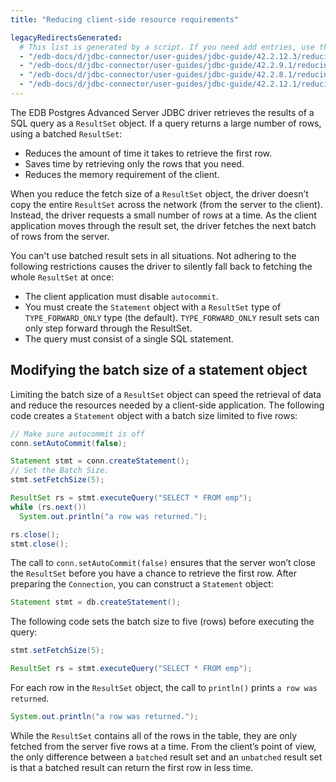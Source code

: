 ```yaml
---
title: "Reducing client-side resource requirements"

legacyRedirectsGenerated:
  # This list is generated by a script. If you need add entries, use the `legacyRedirects` key.
  - "/edb-docs/d/jdbc-connector/user-guides/jdbc-guide/42.2.12.3/reducing_client-side_resource_requirements.html"
  - "/edb-docs/d/jdbc-connector/user-guides/jdbc-guide/42.2.9.1/reducing_client-side_resource_requirements.html"
  - "/edb-docs/d/jdbc-connector/user-guides/jdbc-guide/42.2.8.1/reducing_client-side_resource_requirements.html"
  - "/edb-docs/d/jdbc-connector/user-guides/jdbc-guide/42.2.12.1/reducing_client-side_resource_requirements.html"
---
```


<div id="reducing_client-side_resource_requirements" class="registered_link"></div>

The EDB Postgres Advanced Server JDBC driver retrieves the results of a SQL query as a `ResultSet` object. If a query returns a large number of rows, using a batched `ResultSet`:

-   Reduces the amount of time it takes to retrieve the first row.
-   Saves time by retrieving only the rows that you need.
-   Reduces the memory requirement of the client.

When you reduce the fetch size of a `ResultSet` object, the driver doesn’t copy the entire `ResultSet` across the network (from the server to the client). Instead, the driver requests a small number of rows at a time. As the client application moves through the result set, the driver fetches the next batch of rows from the server.

You can't use batched result sets in all situations. Not adhering to the following restrictions causes the driver to silently fall back to fetching the whole `ResultSet` at once:

-   The client application must disable `autocommit`.
-   You must create the `Statement` object with a `ResultSet` type of `TYPE_FORWARD_ONLY` type (the default). `TYPE_FORWARD_ONLY` result sets can only step forward through the ResultSet.
-   The query must consist of a single SQL statement.

## Modifying the batch size of a statement object

Limiting the batch size of a `ResultSet` object can speed the retrieval of data and reduce the resources needed by a client-side application. The following code creates a `Statement` object with a batch size limited to five rows:

```java
// Make sure autocommit is off
conn.setAutoCommit(false);

Statement stmt = conn.createStatement();
// Set the Batch Size.
stmt.setFetchSize(5);

ResultSet rs = stmt.executeQuery("SELECT * FROM emp");
while (rs.next())
  System.out.println("a row was returned.");

rs.close();
stmt.close();
```

The call to `conn.setAutoCommit(false)` ensures that the server won’t close the `ResultSet` before you have a chance to retrieve the first row. After preparing the `Connection`, you can construct a `Statement` object:

```java
Statement stmt = db.createStatement();
```

The following code sets the batch size to five (rows) before executing the query:

```java
stmt.setFetchSize(5);

ResultSet rs = stmt.executeQuery("SELECT * FROM emp");
```

For each row in the `ResultSet` object, the call to `println()` prints `a row was returned`.

```java
System.out.println("a row was returned.");
```

While the `ResultSet` contains all of the rows in the table, they are only fetched from the server five rows at a time. From the client’s point of view, the only difference between a `batched` result set and an `unbatched` result set is that a batched result can return the first row in less time.
